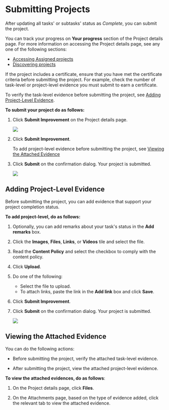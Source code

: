 
# Submitting Projects

After updating all tasks' or subtasks' status as *Complete*, you can submit the project.

<p>
<Admonition type="tip">
<p>You can track your progress on <b>Your progress</b> section of the Project details page. For more information on accessing the Project details page, see any one of the following sections:</p>
<ul>
<li><a href="assignedprojects">Accessing Assigned projects</a></li>
<li><a href="discoverprojects">Discovering projects</a></li>
</ul> 
</Admonition>
</p>
<p>
<Admonition type="note">
<p>If the project includes a certificate, ensure that you have met the certificate criteria before submitting the project. For example, check the number of task-level or project-level evidence you must submit to earn a certificate.</p><p>To verify the task-level evidence before submitting the project, see <a href="#adding-project-level-evidence">Adding Project-Level Evidence</a>.</p>
</Admonition>
</p>

**To submit your project do as follows:**

1. Click **Submit Improvement** on the Project details page.

    ![](media/submitproject.png)

2. Click **Submit Improvement**.

    <p>
    <Admonition type="info">
    To add project-level evidence before submitting the project, see <a href="#viewing-the-attached-evidence">Viewing the Attached Evidence</a>
    </Admonition>
    </p>

3. Click **Submit** on the confirmation dialog. Your project is submitted.

    ![](media/projectcertificate.png)

## Adding Project-Level Evidence

Before submitting the project, you can add evidence that support your project completion status.

**To add project-level, do as follows:**

1. Optionally, you can add remarks about your task's status in the <b>Add remarks</b> box.

2. Click the **Images**, **Files**, **Links**, or **Videos** tile and select the file.

3. Read the **Content Policy** and select the checkbox to comply with the content policy.

4. Click **Upload**.

5. Do one of the following:

    * Select the file to upload.
    * To attach links, paste the link in the **Add link** box and click **Save**.

6. Click **Submit Improvement**.

7. Click **Submit** on the confirmation dialog. Your project is submitted.

    ![](media/projectcertificate.png)

## Viewing the Attached Evidence

You can do the following actions:

* Before submitting the project, verify the attached task-level evidence.

* After submitting the project, view the attached project-level evidence.

**To view the attached evidences, do as follows**:

1. On the Project details page, click **Files**.

2. On the Attachments page, based on the type of evidence added, click the relevant tab to view the attached evidence.